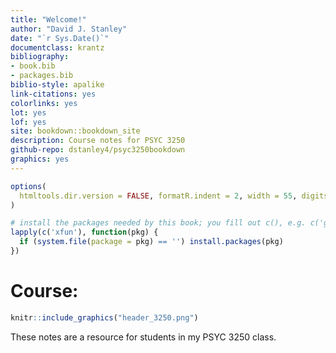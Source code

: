 ```yaml
--- 
title: "Welcome!"
author: "David J. Stanley"
date: "`r Sys.Date()`"
documentclass: krantz
bibliography:
- book.bib
- packages.bib
biblio-style: apalike
link-citations: yes
colorlinks: yes
lot: yes
lof: yes
site: bookdown::bookdown_site
description: Course notes for PSYC 3250
github-repo: dstanley4/psyc3250bookdown
graphics: yes
---
```


```r
options(
  htmltools.dir.version = FALSE, formatR.indent = 2, width = 55, digits = 4
)

# install the packages needed by this book; you fill out c(), e.g. c('ggplot2', 'dplyr')
lapply(c('xfun'), function(pkg) {
  if (system.file(package = pkg) == '') install.packages(pkg)
})
```


# Course: {-}

```r
knitr::include_graphics("header_3250.png")
```

These notes are a resource for students in my PSYC 3250 class.
